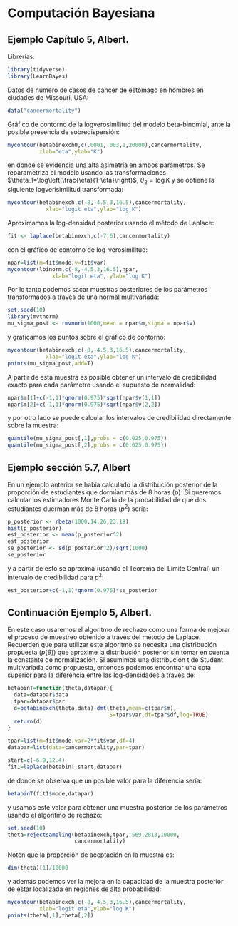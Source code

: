# Computación Bayesiana

## Ejemplo Capítulo 5, Albert.

Librerías:

```r
library(tidyverse)
library(LearnBayes)
```

Datos de número de casos de cáncer de estómago en hombres en ciudades de Missouri, USA:

```r
data("cancermortality")
```

Gráfico de contorno de la logverosimilitud del modelo beta-binomial, ante la posible presencia de sobredispersión:

```r
mycontour(betabinexch0,c(.0001,.003,1,20000),cancermortality,
          xlab="eta",ylab="K")
```

en donde se evidencia una alta asimetría en ambos parámetros. Se reparametriza el modelo usando las transformaciones $\theta_1=\log\left(\frac{\eta}{1-\eta}\right)$, $\theta_2=\log K$ y se obtiene la siguiente logverisimilitud transformada:

```r
mycontour(betabinexch,c(-8,-4.5,3,16.5),cancermortality,
            xlab="logit eta",ylab="log K")
```

Aproximamos la log-densidad posterior usando el método de Laplace:

```r
fit <- laplace(betabinexch,c(-7,6),cancermortality)
```

con el gráfico de contorno de log-verosimilitud:

```r
npar=list(m=fit$mode,v=fit$var)
mycontour(lbinorm,c(-8,-4.5,3,16.5),npar,
              xlab="logit eta", ylab="log K")
```

Por lo tanto podemos sacar muestras posteriores de los parámetros transformados a través de una normal multivariada:

```r
set.seed(10)
library(mvtnorm)
mu_sigma_post <- rmvnorm(1000,mean = npar$m,sigma = npar$v)
```

y graficamos los puntos sobre el gráfico de contorno:

```r
mycontour(betabinexch,c(-8,-4.5,3,16.5),cancermortality,
            xlab="logit eta",ylab="log K")
points(mu_sigma_post,add=T)
```

A partir de esta muestra es posible obtener un intervalo de credibilidad exacto para cada parámetro usando el supuesto de normalidad:

```r
npar$m[1]+c(-1,1)*qnorm(0.975)*sqrt(npar$v[1,1])
npar$m[2]+c(-1,1)*qnorm(0.975)*sqrt(npar$v[2,2])
```

y por otro lado se puede calcular los intervalos de credibilidad directamente sobre la muestra:

```r
quantile(mu_sigma_post[,1],probs = c(0.025,0.975))
quantile(mu_sigma_post[,2],probs = c(0.025,0.975))
```

## Ejemplo sección 5.7, Albert


En un ejemplo anterior se había calculado la distribución posterior de la proporción de estudiantes que dormían más de 8 horas ($p$). Si queremos calcular los estimadores Monte Carlo de la probabilidad de que dos estudiantes duerman más de 8 horas ($p^2$) sería:

```r
p_posterior <- rbeta(1000,14.26,23.19)
hist(p_posterior)
est_posterior <- mean(p_posterior^2)
est_posterior
se_posterior <- sd(p_posterior^2)/sqrt(1000)
se_posterior
```

y a partir de esto se aproxima (usando el Teorema del Límite Central) un intervalo de credibilidad para $p^2$:

```r
est_posterior+c(-1,1)*qnorm(0.975)*se_posterior
```

## Continuación Ejemplo 5, Albert.

En este caso usaremos el algoritmo de rechazo como una forma de mejorar el proceso de muestreo obtenido a través del método de Laplace. Recuerden que para utilizar este algoritmo se necesita una distribución propuesta ($p(\theta)$) que aproxime la distribución posterior sin tomar en cuenta la constante de normalización. Si asumimos una distribución t de Student multivariada como propuesta, entonces podemos encontrar una cota superior para la diferencia entre las log-densidades a través de:

```r
betabinT=function(theta,datapar){
  data=datapar$data
  tpar=datapar$par
  d=betabinexch(theta,data)-dmt(theta,mean=c(tpar$m),
                                S=tpar$var,df=tpar$df,log=TRUE)
  return(d)
}

tpar=list(m=fit$mode,var=2*fit$var,df=4)
datapar=list(data=cancermortality,par=tpar)

start=c(-6.9,12.4)
fit1=laplace(betabinT,start,datapar)
```

de donde se observa que un posible valor para la diferencia sería:
```r
betabinT(fit1$mode,datapar)
```

y usamos este valor para obtener una muestra posterior de los parámetros usando el algoritmo de rechazo:

```r
set.seed(10)
theta=rejectsampling(betabinexch,tpar,-569.2813,10000,
                     cancermortality)
```

Noten que la proporción de aceptación en la muestra es:
```r
dim(theta)[1]/10000
```

y además podemos ver la mejora en la capacidad de la muestra posterior de estar localizada en regiones de alta probabilidad:

```r
mycontour(betabinexch,c(-8,-4.5,3,16.5),cancermortality,
          xlab="logit eta",ylab="log K")
points(theta[,1],theta[,2])
```

